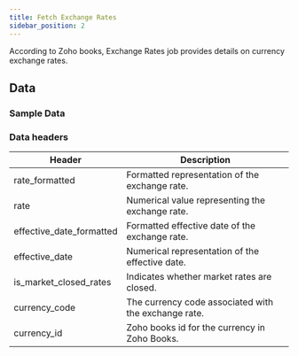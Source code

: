 ```yaml
---
title: Fetch Exchange Rates 
sidebar_position: 2
---
```



 According to Zoho books, Exchange Rates job provides details on currency exchange rates.


<AddJob
  template="gsheet_zoho_books_db_get_exchange_rates"
/>


## Data

### Sample Data

<Gsheet
  src="https://docs.google.com/spreadsheets/d/1-gX-uq5YrTW-6gQJYM-mNXitEOfJLTiQCvPtV8CR1Yc/edit#gid=1351504632"
/>


### Data headers

| Header                       | Description                                              |
|------------------------------|----------------------------------------------------------|
| rate_formatted               | Formatted representation of the exchange rate.            |
| rate                         | Numerical value representing the exchange rate.           |
| effective_date_formatted     | Formatted effective date of the exchange rate.            |
| effective_date               | Numerical representation of the effective date.           |
| is_market_closed_rates       | Indicates whether market rates are closed.               |
| currency_code                | The currency code associated with the exchange rate.      |
| currency_id                  | Zoho books id for the currency in Zoho Books.        |




<!---
## Others

### Similar jobs

Similar sort of data can be achieved by using get accounting transaction job and filtering it by invoice type. 

### Reports that use this job

Here are some of the report templates that use this job: 
-->
